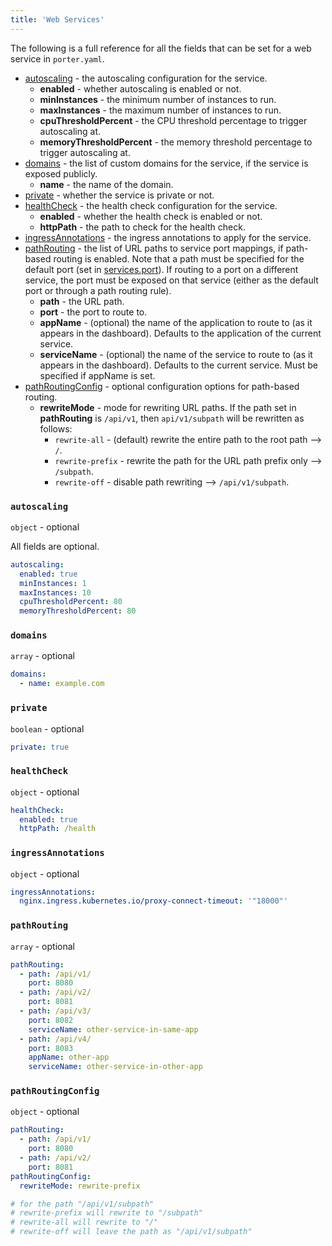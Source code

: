 ```yaml
---
title: 'Web Services'
---
```


The following is a full reference for all the fields that can be set for a web service in `porter.yaml`.

- [autoscaling](#autoscaling) \- the autoscaling configuration for the service.
  - **enabled** \- whether autoscaling is enabled or not.
  - **minInstances** \- the minimum number of instances to run.
  - **maxInstances** \- the maximum number of instances to run.
  - **cpuThresholdPercent** \- the CPU threshold percentage to trigger autoscaling at.
  - **memoryThresholdPercent** \- the memory threshold percentage to trigger autoscaling at.
- [domains](#domains) \- the list of custom domains for the service, if the service is exposed publicly.
  - **name** \- the name of the domain.
- [private](#private) \- whether the service is private or not.
- [healthCheck](#healthcheck) \- the health check configuration for the service.
  - **enabled** \- whether the health check is enabled or not.
  - **httpPath** \- the path to check for the health check.
- [ingressAnnotations](#ingressannotations) \- the ingress annotations to apply for the service.
- [pathRouting](#pathrouting) \- the list of URL paths to service port mappings, if path-based routing is enabled.
Note that a path must be specified for the default port (set in [services.port](/deploy/configuration-as-code/reference)).
If routing to a port on a different service, the port must be exposed on that service (either as the default port or through a path routing rule).
  - **path** \- the URL path.
  - **port** \- the port to route to.
  - **appName** \- (optional) the name of the application to route to (as it appears in the dashboard). Defaults to the application of the current service.
  - **serviceName** \- (optional) the name of the service to route to (as it appears in the dashboard). Defaults to the current service. Must be specified if appName is set.
- [pathRoutingConfig](#pathroutingconfig) \- optional configuration options for path-based routing.
  - **rewriteMode** \- mode for rewriting URL paths. If the path set in **pathRouting** is `/api/v1`, then `api/v1/subpath` will be rewritten as follows:
    - `rewrite-all` \- (default) rewrite the entire path to the root path --> `/`.
    - `rewrite-prefix` \- rewrite the path for the URL path prefix only --> `/subpath`.
    - `rewrite-off` \- disable path rewriting --> `/api/v1/subpath`.

### `autoscaling`

`object` - optional

All fields are optional.

```yaml
autoscaling:
  enabled: true
  minInstances: 1
  maxInstances: 10
  cpuThresholdPercent: 80
  memoryThresholdPercent: 80
```

### `domains`

`array` - optional

```yaml
domains:
  - name: example.com
```

### `private`

`boolean` - optional

```yaml
private: true
```

### `healthCheck`

`object` - optional

```yaml
healthCheck:
  enabled: true
  httpPath: /health
```

### `ingressAnnotations`

`object` - optional

```yaml
ingressAnnotations:
  nginx.ingress.kubernetes.io/proxy-connect-timeout: '"18000"'
```

### `pathRouting`

`array` - optional

```yaml
pathRouting:
  - path: /api/v1/
    port: 8080
  - path: /api/v2/
    port: 8081
  - path: /api/v3/
    port: 8082
    serviceName: other-service-in-same-app
  - path: /api/v4/
    port: 8083
    appName: other-app
    serviceName: other-service-in-other-app
```

### `pathRoutingConfig`

`object` - optional

```yaml
pathRouting:
  - path: /api/v1/
    port: 8080
  - path: /api/v2/
    port: 8081
pathRoutingConfig:
  rewriteMode: rewrite-prefix

# for the path "/api/v1/subpath"
# rewrite-prefix will rewrite to "/subpath"
# rewrite-all will rewrite to "/"
# rewrite-off will leave the path as "/api/v1/subpath"
```

